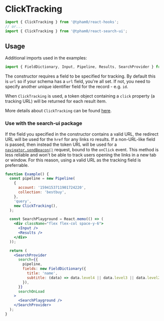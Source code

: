 
<SEO
  title="Click Tracking"
  scope="Tracking"
  description="Click tracking refers to recording user click interactions alongside search results. This is usually the successful search outcome customers use to power machine learning."
/>

# ClickTracking

```js
import { ClickTracking } from '@tpham0/react-hooks';
// or...
import { ClickTracking } from '@tpham0/react-search-ui';
```

## Usage

Additional imports used in the examples:

```js
import { FieldDictionary, Input, Pipeline, Results, SearchProvider } from '@tpham0/react-search-ui';
```

The constructor requires a field to be specified for tracking. By default this is `url` so if your schema has a `url` field, you're all set. If not, you need to specify another unique identifier field for the record - e.g. `id`.

When `ClickTracking` is used, a token object containing a `click` property (a tracking URL) will be returned for each result item.

More details about `ClickTracking` can be found [here](https://www.sajari.com/docs/user-guide/analytics/click-tracking/).

### Use with the search-ui package

If the field you specified in the constructor contains a valid URL, the redirect URL will be used for the `href` for any links ro results. If a non-URL-like field is passed, then instead the token URL will be used for a [`navigator.sendBeacon()`](https://developer.mozilla.org/en-US/docs/Web/API/Navigator/sendBeacon) request, bound to the `onClick` event. This method is less reliable and won't be able to track users opening the links in a new tab or window. For this reason, using a valid URL as the tracking field is preferrable.

```jsx
function Example() {
  const pipeline = new Pipeline(
    {
      account: '1594153711901724220',
      collection: 'bestbuy',
    },
    'query',
    new ClickTracking(),
  );

  const SearchPlayground = React.memo(() => (
    <div className="flex flex-col space-y-6">
      <Input />
      <Results />
    </div>
  ));

  return (
    <SearchProvider
      search={{
        pipeline,
        fields: new FieldDictionary({
          title: 'name',
          subtitle: (data) => data.level4 || data.level3 || data.level2 || data.level1 || data.brand,
        }),
      }}
      searchOnLoad
    >
      <SearchPlayground />
    </SearchProvider>
  );
}
```
